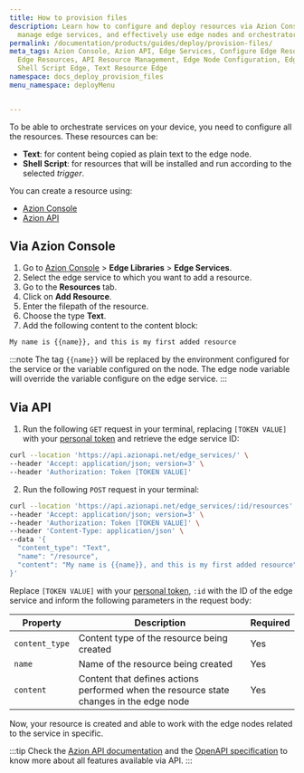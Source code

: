 ```yaml
---
title: How to provision files
description: Learn how to configure and deploy resources via Azion Console and API,
  manage edge services, and effectively use edge nodes and orchestrators.
permalink: /documentation/products/guides/deploy/provision-files/
meta_tags: Azion Console, Azion API, Edge Services, Configure Edge Resources, Deploy
  Edge Resources, API Resource Management, Edge Node Configuration, Edge Service Orchestrator,
  Shell Script Edge, Text Resource Edge
namespace: docs_deploy_provision_files
menu_namespace: deployMenu


---
```


To be able to orchestrate services on your device, you need to configure all the resources. These resources can be: 

- **Text**: for content being copied as plain text to the edge node.
- **Shell Script**: for resources that will be installed and run according to the selected *trigger*.

You can create a resource using:

- [Azion Console](/en/documentation/products/guides/how-to-access-rtm/)
- [Azion API](https://api.azion.com/)


## Via Azion Console

1. Go to [Azion Console](/en/documentation/products/guides/how-to-access-rtm/) > **Edge Libraries** > **Edge Services**.
2. Select the edge service to which you want to add a resource.
3. Go to the **Resources** tab.
5. Click on **Add Resource**.
6. Enter the filepath of the resource.
7. Choose the type **Text**.
8. Add the following content to the content block: 

```bash
My name is {{name}}, and this is my first added resource
```

:::note 
The tag `{{name}}` will be replaced by the environment configured for the service or the variable configured on the node. The edge node variable will override the variable configure on the edge service.
:::


<LinkButton link="/en/documentation/products/guides/deploy/work-with-variables/" label="go to work with variable" outlined target="_blank" />


## Via API

1. Run the following `GET` request in your terminal, replacing `[TOKEN VALUE]` with your [personal token](/en/documentation/products/guides/personal-tokens/) and retrieve the edge service ID:

```bash 
curl --location 'https://api.azionapi.net/edge_services/' \
--header 'Accept: application/json; version=3' \
--header 'Authorization: Token [TOKEN VALUE]'
```

2. Run the following `POST` request in your terminal:

```bash 
curl --location 'https://api.azionapi.net/edge_services/:id/resources' \
--header 'Accept: application/json; version=3' \
--header 'Authorization: Token [TOKEN VALUE]' \
--header 'Content-Type: application/json' \
--data '{
  "content_type": "Text",
  "name": "/resource",
  "content": "My name is {{name}}, and this is my first added resource"
}'
```

Replace `[TOKEN VALUE]` with your [personal token](/en/documentation/products/guides/personal-tokens/), `:id` with the ID of the edge service and inform the following parameters in the request body:

| Property | Description | Required | 
| - | - | - | 
| `content_type` | Content type of the resource being created | Yes |
| `name` | Name of the resource being created | Yes |
| `content` | Content that defines actions performed when the resource state changes in the edge node | Yes |

Now, your resource is created and able to work with the edge nodes related to the service in specific. 

:::tip
Check the [Azion API documentation](https://api.azion.com/) and the [OpenAPI specification](https://github.com/aziontech/azionapi-openapi/) to know more about all features available via API.
:::


